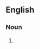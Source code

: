 {{also|cell-walls}}

==English==

===Noun===
{{head|en|noun form|head=[[cell]] [[wall]]s}}

# {{plural of|cell wall|lang=en}}